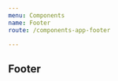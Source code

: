 ```yaml
---
menu: Components
name: Footer
route: /components-app-footer

---
```


## Footer

<Playground>
  <Footer
    links={[{
        link: 'https://expand.org',
        text: 'Expand 2018',
        isExternal: true,
      },
      {
        link: '/help',
        text: 'Help',
        isExternal: false,
      },
      {
        link: 'https://twitter.com/xpn',
        text: 'Twitter',
        isExternal: true,
      },
      {
        link: 'https://t.me/expandorg',
        text: 'Telegram',
        isExternal: true,
      }]}
    />
</Playground>





<Props of={Footer} />

